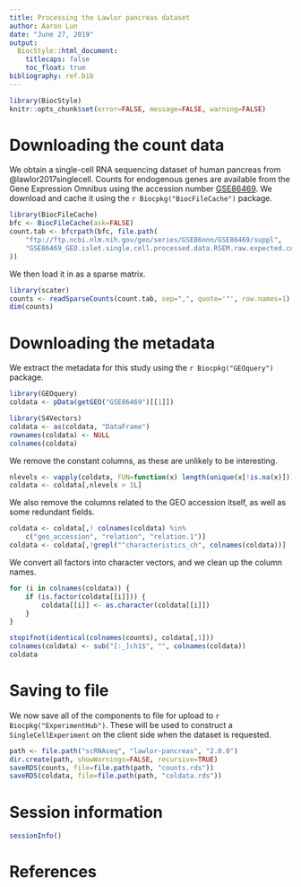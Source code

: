 ```yaml
---
title: Processing the Lawlor pancreas dataset
author: Aaron Lun
date: "June 27, 2019"
output:
  BiocStyle::html_document:
    titlecaps: false
    toc_float: true
bibliography: ref.bib
---
```


```r
library(BiocStyle)
knitr::opts_chunk$set(error=FALSE, message=FALSE, warning=FALSE)
```

# Downloading the count data

We obtain a single-cell RNA sequencing dataset of human pancreas from @lawlor2017singlecell.
Counts for endogenous genes are available from the Gene Expression Omnibus
using the accession number [GSE86469](https://www.ncbi.nlm.nih.gov/geo/query/acc.cgi?acc=GSE86469).
We download and cache it using the `r Biocpkg("BiocFileCache")` package.

```r
library(BiocFileCache)
bfc <- BiocFileCache(ask=FALSE)    
count.tab <- bfcrpath(bfc, file.path(
    "ftp://ftp.ncbi.nlm.nih.gov/geo/series/GSE86nnn/GSE86469/suppl",
    "GSE86469_GEO.islet.single.cell.processed.data.RSEM.raw.expected.counts.csv.gz"
))
```

We then load it in as a sparse matrix.

```r
library(scater)
counts <- readSparseCounts(count.tab, sep=",", quote='"', row.names=1)
dim(counts)
```

# Downloading the metadata

We extract the metadata for this study using the `r Biocpkg("GEOquery")` package.

```r
library(GEOquery)
coldata <- pData(getGEO("GSE86469")[[1]])

library(S4Vectors)
coldata <- as(coldata, "DataFrame")
rownames(coldata) <- NULL
colnames(coldata)
```

We remove the constant columns, as these are unlikely to be interesting.

```r
nlevels <- vapply(coldata, FUN=function(x) length(unique(x[!is.na(x)])), 1L)
coldata <- coldata[,nlevels > 1L]
```

We also remove the columns related to the GEO accession itself, as well as some redundant fields.

```r
coldata <- coldata[,! colnames(coldata) %in%
    c("geo_accession", "relation", "relation.1")]
coldata <- coldata[,!grepl("^characteristics_ch", colnames(coldata))]
```

We convert all factors into character vectors, and we clean up the column names.

```r
for (i in colnames(coldata)) {
    if (is.factor(coldata[[i]])) {
        coldata[[i]] <- as.character(coldata[[i]])
    }
}

stopifnot(identical(colnames(counts), coldata[,1]))
colnames(coldata) <- sub("[:_]ch1$", "", colnames(coldata))
coldata
```

# Saving to file 

We now save all of the components to file for upload to `r Biocpkg("ExperimentHub")`.
These will be used to construct a `SingleCellExperiment` on the client side when the dataset is requested.

```r
path <- file.path("scRNAseq", "lawlor-pancreas", "2.0.0")
dir.create(path, showWarnings=FALSE, recursive=TRUE)
saveRDS(counts, file=file.path(path, "counts.rds"))
saveRDS(coldata, file=file.path(path, "coldata.rds"))
```

# Session information

```r
sessionInfo()
```

# References
